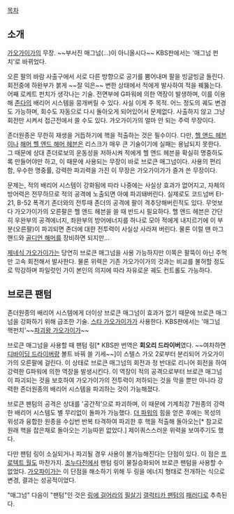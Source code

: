 [[목차]]
== 소개 ==
[[가오가이가]]의 무장. ~~부서진 매그넘(...)이 아니올시다~~ KBS판에서는 '매그넘 펀치'로 바뀌었다.

오른 팔의 바람 사출구에서 서로 다른 방향으로 공기를 뿜어내며 팔을 빙글빙글 돌린다. 회전중에 하완부가 붉게 ~~잘 익은~~ 변한 상태에서 적에게 발사하여 적을 꿰뚫는다. 어째 로케트 펀치가 생각나는 기술. 전면부에 G파워에 의한 역장이 발생하며, 이를 이용해 [[존다]]의 배리어 시스템을 뭉개버릴 수 있다. 사실 이게 주 목적. 어느 정도의 궤도 변경도 가능하며, 회수도 자동으로 다시 돌아오게 되어있어서 문제없다. 사출하지 않고 그냥 회전만 시켜서 접근전에서 쓸 수도 있다. 가오가이가의 얼마 안 되는 주력 무장이다.

존더원종은 무한히 재생을 거듭하기에 핵을 적출하는 것은 필수이다. 다만, [[헬 앤드 헤븐]]이나 [[해머 헬 앤드 해머 헤븐]]은 리스크가 매우 큰 기술이기에 실패는 용납되지 못한다. 그 때문에 상대 존더로보의 운동성을 저하시켜 적에게 헬 앤드 헤븐을 확실히 명중하도록 만들어야만 하고, 이 때문에 사용되는 무장이 바로 브로큰 매그넘이다. 사용의 편리함, 우수한 명중률, 강력한 파괴력을 가진 이 무장은 가오가이가가 즐겨 쓴 무장이다.

문제는, 적의 배리어 시스템이 강화됨에 따라 나중에는 사실상 효과가 없어지고, 자체의 방어력은 전무하므로 적의 공격에 노출되면 아예 파괴돼버린다. 실제로도 코드넘버 EI-21, B-52 폭격기 존더와의 전투때 존더의 공격에 팔이 격추당해버린적도 있다. 무엇보다 가오가이가의 오른팔은 헬 앤드 헤븐을 쓸 때 반드시 필요하다. 헬 앤드 헤븐은 간단히 우완부의 공격에너지, 좌완부의 방어에너지를 하나로 모아 적에게 내지르기에 이 부분(오른팔)이 파괴되면 존더에 대한 전투력이 사실상 사라져 버린다. 
물론 이럴 땐 마그 핸드와 [[골디언 해머]]를 장비하면 되지만...

[[제네식 가오가이가]]는 당연히 브로큰 매그넘을 사용 가능하지만 이쪽은 팔뚝이 아닌 주먹만 고속 회전해서 발사한다. 물론 위력은 기존 가오가이가의 것과는 비교를 불허할 정도로 막강하며 파일럿인 가이 본인의 의지에 따라 자유로운 궤도 컨트롤도 가능하다.

== 브로큰 팬텀 ==
존더원종의 배리어 시스템에게 더이상 브로큰 매그넘이 효과가 없기 때문에 브로큰 매그넘을 강화하기 위해 급조한 기술. [[스타 가오가이가]]가 사용한다. KBS판에서는 '매그넘 핵펀치'~~[[파괴왕 휴톤|파괴왕 가오가이가]]~~

브로큰 매그넘을 사용할 때 팬텀 링[* KBS판 번역은 '''회오리 드라이버'''였다. ~~여차하면 [[디바이딩 드라이버]]랑 볼트 바꿔 쓸 기세~~]이 스텔스 가오 2로부터 분리되어 가오가이가의 오른팔에 걸린다. 이 상태로 브로큰 매그넘의 회전과 정 반대로 리니어 회전을 하여 강력한 G파워에 의한 역장을 발생시킨다. 이 역장이 적의 공격으로부터 브로큰 매그넘이 파괴되는 것을 보호하여 가오가이가의 전투력이 저하되는 것을 막을 뿐만 아니라 강력한 존더원종의 배리어 시스템을 파괴하는 것이 가능해졌다. 

브로큰 팬텀의 공격은 상대를 '공간적'으로 파괴하며, 이 때문에 기계최강 7원종의 강력한 배리어 시스템도 별 무리없이 돌파가 가능했다. [[더 파워]]의 힘을 얻은 후에는 목성의 위성과 융합한 원종을 수십번 반복 타격하여 파괴한 후 핵을 적출해 돌아오는[* 참고로 원래 핵을 잡은채로 돌아오는 기능따윈 없었다.] 제이쿼스스러운 위력을 보여주기도 했다.

다만 팬텀 링이 소실되거나 파괴될 경우 사용이 불가능해진다는 단점이 있다. 이 점은 [[프로텍트 월]]도 마찬가지. [[조누다]]전에서 팬텀 링이 물질승화되어 브로큰 팬텀을 사용할 수 없었다. [[가오파이가]]는 이 단점을 해소하기 위해 두 링을 에너지 형태로 전개하는 식으로 변경, 결과는 성공적이었다.

"매그넘" 다음이 "팬텀"인 것은 [[링에 걸어라]]의 [[필살기]] [[갤럭티카 팬텀]]의 [[패러디]]로 추측된다.
